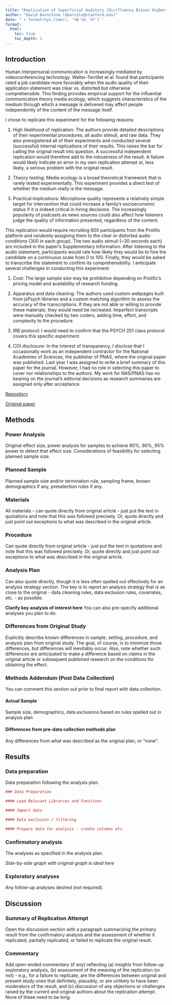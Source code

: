 ```yaml
---
title: "Replication of Superficial Auditory (Dis)fluency Biases Higher-Level Social Judgment by Walter-Terrill, Ongchoco & Scholl (2025, Proceedings of the National Academy of Sciences)"
author: "David Barnstone (dbarnsto@stanford.edu)"
date: "`r format(Sys.time(), '%B %d, %Y')`"
format:
  html:
    toc: true
    toc_depth: 3
---
```


<!-- Replication reports should all use this template to standardize reporting across projects.  These reports will be public supplementary materials that accompany the summary report(s) of the aggregate results. -->

## Introduction

Human interpersonal communication is increasingly mediated by videoconferencing technology. Walter-Terrillet et al. found that participants rated a job candidate more favorably when the audio quality of their application statement was clear vs. distorted but otherwise comprehensible. This finding provides empirical support for the influential communication theory media ecology, which suggests characteristics of the medium through which a message is delivered may affect people independently of the content of the message itself.

I chose to replicate this experiment for the following reasons:

1)  High likelihood of replication: The authors provide detailed descriptions of their experimental procedures, all audio stimuli, and raw data. They also preregistered all of their experiments and conducted several (successful) internal replications of their results. This raises the bar for calling the original result into question. A successful independent replication would therefore add to the robustness of the result. A failure would likely indicate an error in my own replication attempt or, less likely, a serious problem with the original result.

2)  Theory testing: Media ecology is a broad theoretical framework that is rarely tested experimentally. This experiment provides a direct test of whether the medium really is the message.

3)  Practical implications: Microphone quality represents a relatively simple target for intervention that could increase a family's socioeconomic status if it is indeed critical in hiring decisions. The increasingly popularity of podcasts as news sources could also affect how listeners judge the quality of information presented, regardless of the content.

This replication would require recruiting 600 participants from the Prolific platform and randomly assigning them to the clear or distorted audio conditions (300 in each group). The two audio stimuli (\~30 seconds each) are included in the paper's Supplementary Information. After listening to the audio statement, participants would rate how likely they would be to hire the candidate on a continuous scale from 0 to 100. Finally, they would be asked to transcribe the statement to confirm its comprehensibility. I anticipate several challenges in conducting this experiment:

1)  Cost: The large sample size may be prohibitive depending on Prolific's pricing model and availability of research funding.

2)  Apparatus and data cleaning: The authors used custom webpages built from jsPsych libraries and a custom matching algorithm to assess the accuracy of the transcriptions. If they are not able or willing to provide these materials, they would need be recreated. Imperfect transcripts were manually checked by two coders, adding time, effort, and complexity to the procedure.

3)  IRB protocol: I would need to confirm that the PSYCH 251 class protocol covers this specific experiment.

4)  COI disclosure: In the interest of transparency, I disclose that I occasionally work as an independent contractor for the National Academies of Sciences, the publisher of PNAS, where the original paper was published. Last year I was assigned to write a brief summary of this paper for the journal. However, I had no role in selecting this paper to cover nor relationships to the authors. My work for NAS/PNAS has no bearing on the journal's editorial decisions as research summaries are assigned only after acceptance.

[Repository](https://github.com/psych251/walter-terrill2025)

[Original paper](https://github.com/psych251/walter-terrill2025/blob/main/original_paper/walter-terrill-et-al-2025.pdf)

## Methods

### Power Analysis

Original effect size, power analysis for samples to achieve 80%, 90%, 95% power to detect that effect size. Considerations of feasibility for selecting planned sample size.

### Planned Sample

Planned sample size and/or termination rule, sampling frame, known demographics if any, preselection rules if any.

### Materials

All materials - can quote directly from original article - just put the text in quotations and note that this was followed precisely. Or, quote directly and just point out exceptions to what was described in the original article.

### Procedure

Can quote directly from original article - just put the text in quotations and note that this was followed precisely. Or, quote directly and just point out exceptions to what was described in the original article.

### Analysis Plan

Can also quote directly, though it is less often spelled out effectively for an analysis strategy section. The key is to report an analysis strategy that is as close to the original - data cleaning rules, data exclusion rules, covariates, etc. - as possible.

**Clarify key analysis of interest here** You can also pre-specify additional analyses you plan to do.

### Differences from Original Study

Explicitly describe known differences in sample, setting, procedure, and analysis plan from original study. The goal, of course, is to minimize those differences, but differences will inevitably occur. Also, note whether such differences are anticipated to make a difference based on claims in the original article or subsequent published research on the conditions for obtaining the effect.

### Methods Addendum (Post Data Collection)

You can comment this section out prior to final report with data collection.

#### Actual Sample

Sample size, demographics, data exclusions based on rules spelled out in analysis plan

#### Differences from pre-data collection methods plan

Any differences from what was described as the original plan, or “none”.

## Results

### Data preparation

Data preparation following the analysis plan.

```r
### Data Preparation

#### Load Relevant Libraries and Functions

#### Import data

#### Data exclusion / filtering

#### Prepare data for analysis - create columns etc.
```

### Confirmatory analysis

The analyses as specified in the analysis plan.

*Side-by-side graph with original graph is ideal here*

### Exploratory analyses

Any follow-up analyses desired (not required).

## Discussion

### Summary of Replication Attempt

Open the discussion section with a paragraph summarizing the primary result from the confirmatory analysis and the assessment of whether it replicated, partially replicated, or failed to replicate the original result.

### Commentary

Add open-ended commentary (if any) reflecting (a) insights from follow-up exploratory analysis, (b) assessment of the meaning of the replication (or not) - e.g., for a failure to replicate, are the differences between original and present study ones that definitely, plausibly, or are unlikely to have been moderators of the result, and (c) discussion of any objections or challenges raised by the current and original authors about the replication attempt. None of these need to be long.
